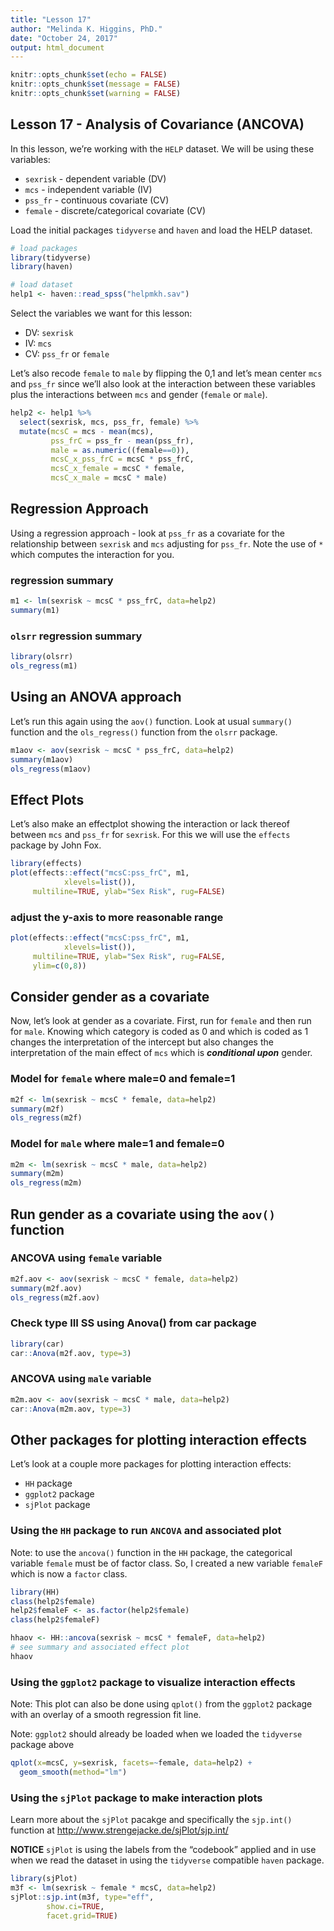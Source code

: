 ```yaml
---
title: "Lesson 17"
author: "Melinda K. Higgins, PhD."
date: "October 24, 2017"
output: html_document
---
```


```r
knitr::opts_chunk$set(echo = FALSE)
knitr::opts_chunk$set(message = FALSE)
knitr::opts_chunk$set(warning = FALSE)
```

## Lesson 17 - Analysis of Covariance (ANCOVA)

In this lesson, we're working with the `HELP` dataset. We will be using these variables:

* `sexrisk` - dependent variable (DV)
* `mcs` - independent variable (IV)
* `pss_fr` - continuous covariate (CV)
* `female` - discrete/categorical covariate (CV)

Load the initial packages `tidyverse` and `haven` and load the HELP dataset.

```r
# load packages
library(tidyverse)
library(haven)

# load dataset
help1 <- haven::read_spss("helpmkh.sav")
```

Select the variables we want for this lesson: 

* DV: `sexrisk`
* IV: `mcs`
* CV: `pss_fr` or `female`

Let's also recode `female` to `male` by flipping the 0,1 and let's mean center `mcs` and `pss_fr` since we'll also look at the interaction between these variables plus the interactions between `mcs` and gender (`female` or `male`).

```r
help2 <- help1 %>%
  select(sexrisk, mcs, pss_fr, female) %>%
  mutate(mcsC = mcs - mean(mcs),
         pss_frC = pss_fr - mean(pss_fr),
         male = as.numeric((female==0)),
         mcsC_x_pss_frC = mcsC * pss_frC,
         mcsC_x_female = mcsC * female,
         mcsC_x_male = mcsC * male)
```

## Regression Approach 

Using a regression approach - look at `pss_fr` as a covariate for the relationship between `sexrisk` and `mcs` adjusting for `pss_fr`. Note the use of `*` which computes the interaction for you.

### regression summary

```r
m1 <- lm(sexrisk ~ mcsC * pss_frC, data=help2)
summary(m1)
```

### `olsrr` regression summary

```r
library(olsrr)
ols_regress(m1)
```

## Using an ANOVA approach

Let's run this again using the `aov()` function. Look at usual `summary()` function and the `ols_regress()` function from the `olsrr` package.

```r
m1aov <- aov(sexrisk ~ mcsC * pss_frC, data=help2)
summary(m1aov)
ols_regress(m1aov)
```

## Effect Plots

Let's also make an effectplot showing the interaction or lack thereof between `mcs` and `pss_fr` for `sexrisk`. For this we will use the `effects` package by John Fox.

```r
library(effects)
plot(effects::effect("mcsC:pss_frC", m1, 
            xlevels=list()),
     multiline=TRUE, ylab="Sex Risk", rug=FALSE)
```

### adjust the y-axis to more reasonable range

```r
plot(effects::effect("mcsC:pss_frC", m1, 
            xlevels=list()),
     multiline=TRUE, ylab="Sex Risk", rug=FALSE,
     ylim=c(0,8))
```

## Consider gender as a covariate

Now, let's look at gender as a covariate. First, run for `female` and then run for `male`. Knowing which category is coded as 0 and which is coded as 1 changes the interpretation of the intercept but also changes the interpretation of the main effect of `mcs` which is _**conditional upon**_ gender.

### Model for `female` where male=0 and female=1

```r
m2f <- lm(sexrisk ~ mcsC * female, data=help2)
summary(m2f)
ols_regress(m2f)
```

### Model for `male` where male=1 and female=0

```r

m2m <- lm(sexrisk ~ mcsC * male, data=help2)
summary(m2m)
ols_regress(m2m)
```

## Run gender as a covariate using the `aov()` function

### ANCOVA using `female` variable

```r
m2f.aov <- aov(sexrisk ~ mcsC * female, data=help2)
summary(m2f.aov)
ols_regress(m2f.aov)
```

### Check type III SS using Anova() from car package

```r
library(car)
car::Anova(m2f.aov, type=3)
```

### ANCOVA using `male` variable

```r
m2m.aov <- aov(sexrisk ~ mcsC * male, data=help2)
car::Anova(m2m.aov, type=3)
```

## Other packages for plotting interaction effects

Let's look at a couple more packages for plotting interaction effects:

* `HH` package
* `ggplot2` package
* `sjPlot` package

### Using the `HH` package to run `ANCOVA` and associated plot

Note: to use the `ancova()` function in the `HH` package, the categorical variable `female` must be of factor class. So, I created a new variable `femaleF` which is now a `factor` class.

```r
library(HH)
class(help2$female)
help2$femaleF <- as.factor(help2$female)
class(help2$femaleF)

hhaov <- HH::ancova(sexrisk ~ mcsC * femaleF, data=help2)
# see summary and associated effect plot
hhaov
```

### Using the `ggplot2` package to visualize interaction effects

Note: This plot can also be done using `qplot()` from the `ggplot2` package with an overlay of a smooth regression fit line. 

Note: `ggplot2` should already be loaded
when we loaded the `tidyverse` package above

```r

qplot(x=mcsC, y=sexrisk, facets=~female, data=help2) +
  geom_smooth(method="lm")
```

### Using the `sjPlot` package to make interaction plots

Learn more about the `sjPlot` pacakge and specifically the `sjp.int()` function at [http://www.strengejacke.de/sjPlot/sjp.int/](http://www.strengejacke.de/sjPlot/sjp.int/)

**NOTICE** `sjPlot` is using the labels from the "codebook" applied and in use when we read the dataset in using the `tidyverse` compatible `haven` package.

```r
library(sjPlot)
m3f <- lm(sexrisk ~ female * mcsC, data=help2)
sjPlot::sjp.int(m3f, type="eff",
        show.ci=TRUE,
        facet.grid=TRUE)
```

